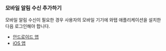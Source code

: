 ### 모바일 알림 수신 추가하기

모바일 알림 수신이 필요한 경우 사용자의 모바일 기기에 와탭 애플리케이션을 설치한 다음 로그인해야 합니다.

* [안드로이드 앱](https://play.google.com/store/apps/details?id=io.whatap.lion)
* [iOS 앱](https://apps.apple.com/us/app/whatap/id6450067434)